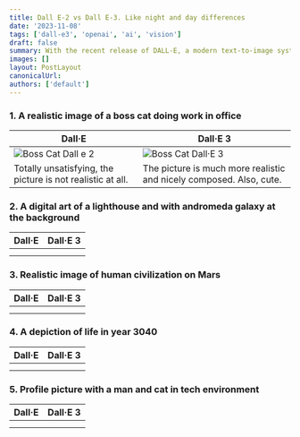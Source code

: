 ```yaml
---
title: Dall E-2 vs Dall E-3. Like night and day differences
date: '2023-11-08'
tags: ['dall-e3', 'openai', 'ai', 'vision']
draft: false
summary: With the recent release of DALL-E, a modern text-to-image system developed by OpenAI, I repeat the previous experiment to generate image from Dall-E2 to compare their resuls
images: []
layout: PostLayout
canonicalUrl:
authors: ['default']
---
```


### 1. A realistic image of a boss cat doing work in office

| Dall·E                                                     | Dall·E 3                                                            |
| ---------------------------------------------------------- | ------------------------------------------------------------------- |
| ![Boss Cat Dall e 2](https://i.imgur.com/kMCLkUO.png)      | ![Boss Cat Dall·E 3](https://imgur.com/H73oGad.png)                 |
| Totally unsatisfying, the picture is not realistic at all. | The picture is much more realistic and nicely composed. Also, cute. |

### 2. A digital art of a lighthouse and with andromeda galaxy at the background

| Dall·E | Dall·E 3 |
| ------ | -------- |
|        |          |
|        |          |

### 3. Realistic image of human civilization on Mars

| Dall·E | Dall·E 3 |
| ------ | -------- |
|        |          |
|        |          |

### 4. A depiction of life in year 3040

| Dall·E | Dall·E 3 |
| ------ | -------- |
|        |          |
|        |          |

### 5. Profile picture with a man and cat in tech environment

| Dall·E | Dall·E 3 |
| ------ | -------- |
|        |          |
|        |          |
